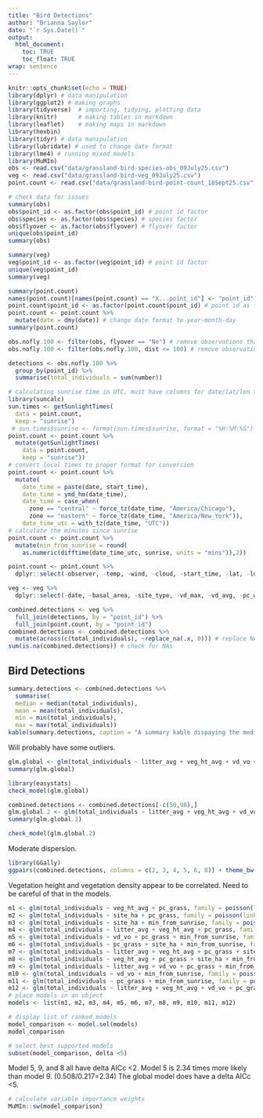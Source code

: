 ```yaml
---
title: "Bird Detections"
author: "Brianna Saylor"
date: "`r Sys.Date()`"
output: 
  html_document:
    toc: TRUE
    toc_float: TRUE
wrap: sentence
---
```


```r
knitr::opts_chunk$set(echo = TRUE)
library(dplyr) # data manipulation
library(ggplot2) # making graphs
library(tidyverse)  # importing, tidying, plotting data
library(knitr)      # making tables in markdown
library(leaflet)    # making maps in markdown 
library(hexbin)
library(tidyr) # data manipulation 
library(lubridate) # used to change date format
library(lme4) # running mixed models 
library(MuMIn)
obs <- read.csv("data/grassland-bird-species-obs_09July25.csv")
veg <- read.csv("data/grassland-bird-veg_09July25.csv")
point.count <- read.csv("data/grassland-bird-point-count_18Sept25.csv")
```

```r
# check data for issues 
summary(obs)
obs$point_id <- as.factor(obs$point_id) # point id factor
obs$species <- as.factor(obs$species) # species factor 
obs$flyover <- as.factor(obs$flyover) # flyover factor 
unique(obs$point_id)
summary(obs)
```

```r
summary(veg)
veg$point_id <- as.factor(veg$point_id) # point id factor 
unique(veg$point_id)
summary(veg)
```

```r
summary(point.count)
names(point.count)[names(point.count) == "X...point_id"] <- "point_id"
point.count$point_id <- as.factor(point.count$point_id) # point id as factor
point.count <- point.count %>% 
  mutate(date = dmy(date)) # change date format to year-month-day
summary(point.count)
```

```r
obs.nofly.100 <- filter(obs, flyover == "No") # remove observations that are flyovers
obs.nofly.100 <- filter(obs.nofly.100, dist <= 100) # remove observations over 100 m from point
```

```r
detections <- obs.nofly.100 %>% 
  group_by(point_id) %>% 
  summarise(total_individuals = sum(number))
```

```r
# calculating sunrise time in UTC, must have columns for date/lat/lon titled exactly that
library(suncalc)
sun.times <- getSunlightTimes(
  data = point.count, 
  keep = "sunrise")
 # sun.times$sunrise <- format(sun.times$sunrise, format = "%H:%M:%S")
point.count <- point.count %>% 
  mutate(getSunlightTimes(
    data = point.count,
    keep = "sunrise"))
# convert local times to proper format for conversion
point.count <- point.count %>% 
  mutate(
    date_time = paste(date, start_time),
    date_time = ymd_hm(date_time),
    date_time = case_when(
      zone == "central" ~ force_tz(date_time, "America/Chicago"),
      zone == "eastern" ~ force_tz(date_time, "America/New_York")),
    date_time_utc = with_tz(date_time, "UTC"))
# calculate the minutes since sunrise 
point.count <- point.count %>% 
  mutate(min_from_sunrise = round(
    as.numeric(difftime(date_time_utc, sunrise, units = "mins")),2))
```

```r
point.count <- point.count %>% 
  dplyr::select(-observer, -temp, -wind, -cloud, -start_time, -lat, -lon, -zone, -sunrise, -date_time, -date_time_utc, -date)
```

```r
veg <- veg %>% 
  dplyr::select(-date, -basal_area, -site_type, -vd_max, -vd_avg, -pc_woody, -pc_forb, -pc_bramble, -pc_noveg, -pc_litter, -pc_bare, -site_pa_ratio)
```

```r
combined.detections <- veg %>% 
  full_join(detections, by = "point_id") %>% 
  full_join(point.count, by = "point_id")
combined.detections <- combined.detections %>% 
  mutate(across(c(total_individuals), ~replace_na(.x, 0))) # replace NA values with 0
sum(is.na(combined.detections)) # check for NAs
```

## Bird Detections 

```r
summary.detections <- combined.detections %>% 
  summarise(
  median = median(total_individuals),
  mean = mean(total_individuals), 
  min = min(total_individuals), 
  max = max(total_individuals))
kable(summary.detections, caption = "A summary kable dispaying the median, mean, minimum, and maximum number of detections at surveys.", digits = c(0, 2, 0, 0))
```

Will probably have some outliers. 

```r
glm.global <- glm(total_individuals ~ litter_avg + veg_ht_avg + vd_vo + pc_grass + site_ha + min_from_sunrise, family = poisson(link = "log"), data = combined.detections)
summary(glm.global) 
```

```r
library(easystats)
check_model(glm.global) 
```

```r
combined.detections <- combined.detections[-c(50,98),]
glm.global.2 <- glm(total_individuals ~ litter_avg + veg_ht_avg + vd_vo + pc_grass + site_ha + min_from_sunrise, family = poisson(link = "log"), data = combined.detections)
summary(glm.global.2) 
```

```r
check_model(glm.global.2) 
```

Moderate dispersion. 

```r
library(GGally)
ggpairs(combined.detections, columns = c(2, 3, 4, 5, 6, 8)) + theme_bw()
```

Vegetation height and vegetation density appear to be correlated. Need to be careful of that in the models. 


```r
m1 <- glm(total_individuals ~ veg_ht_avg + pc_grass, family = poisson(link = "log"), data = combined.detections)
m2 <- glm(total_individuals ~ site_ha + pc_grass, family = poisson(link = "log"), data = combined.detections)
m3 <- glm(total_individuals ~ site_ha + min_from_sunrise, family = poisson(link = "log"), data = combined.detections)
m4 <- glm(total_individuals ~ litter_avg + veg_ht_avg + pc_grass, family = poisson(link = "log"), data = combined.detections)
m5 <- glm(total_individuals ~ vd_vo + pc_grass + min_from_sunrise, family = poisson(link = "log"), data = combined.detections)
m6 <- glm(total_individuals ~ pc_grass + site_ha + min_from_sunrise, family = poisson(link = "log"), data = combined.detections)
m7 <- glm(total_individuals ~ litter_avg + veg_ht_avg + pc_grass + site_ha, family = poisson(link = "log"), data = combined.detections)
m8 <- glm(total_individuals ~ veg_ht_avg + pc_grass + site_ha + min_from_sunrise, family = poisson(link = "log"), data = combined.detections)
m9 <- glm(total_individuals ~ litter_avg + vd_vo + pc_grass + min_from_sunrise, family = poisson(link = "log"), data = combined.detections)
m10 <- glm(total_individuals ~ vd_vo + min_from_sunrise, family = poisson(link = "log"), data = combined.detections)
m11 <- glm(total_individuals ~ pc_grass + min_from_sunrise, family = poisson(link = "log"), data = combined.detections)
m12 <- glm(total_individuals ~ litter_avg + veg_ht_avg + vd_vo + pc_grass + site_ha + min_from_sunrise, family = poisson(link = "log"), data = combined.detections)
# place models in an object 
models <- list(m1, m2, m3, m4, m5, m6, m7, m8, m9, m10, m11, m12)
```

```r
# display list of ranked models
model_comparison <- model.sel(models)
model_comparison
```

```r
# select best supported models 
subset(model_comparison, delta <5)
```
Model 5, 9, and 8 all have delta AICc <2. Model 5 is 2.34 times more likely than model 9. (0.508/0.217=2.34) The global model does have a delta AICc <5. 

```r
# calculate variable importance weights 
MuMIn::sw(model_comparison)
```

